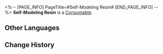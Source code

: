 <%-- [PAGE_INFO]
PageTitle=#Self-Modeling Resin#
[END_PAGE_INFO] --%>
{{Item Infobox
|id          = 236
|image       = Item Self-Modeling Resin.png{{subst:void|<!--$UPLOAD:<<SpriteOutput/ItemFigures/236.png>-<Item Self-Modeling Resin.png>-<Item Icons>>-->}}
|type        = Consumable
|invCategory = Valuables
|rarity      = 5
|effect      = 
|description = A rare material used for customizing Relics. When synthesizing, you can designate 1 Main Stat from the possible options. With additional consumption, you can further designate 1 to 2 Subsidiary Stats.
|source1     = [[Nameless Honor]]
|source2     = [[Omni-Synthesizer]] &mdash; Synthesis using Relic Remains
}}
{{Description|This unknown resin is as smooth to the touch as finely-grained dust. It seems to be from the Fragmentum, and has been shaped into the form of a wish by an invisible hand.<br /><br />''"Based on the Guild's research, the Self-Modeling Resin may be the basis of the Fragmentum's capacity to replicate entities..."''}}
'''Self-Modeling Resin''' is a [[Consumable]].

==Other Languages==
{{Other Languages
|en   = Self-Modeling Resin
|zhs  = 自塑尘脂
|zht  = 自塑塵脂
|ja   = 自塑樹脂
|ko   = 자가 변형성 레진
|es   = Resina automodelante
|fr   = Résine auto-modelante
|ru   = Самомоделирующаяся смола
|th   = Self-Modeling Resin
|vi   = Bụi Nhựa Tự Tạo
|de   = Selbstformendes Harz
|id   = Self-Modeling Resin
|pt   = Resina Automodeladora
}}

==Change History==
{{Change History|1.0}}